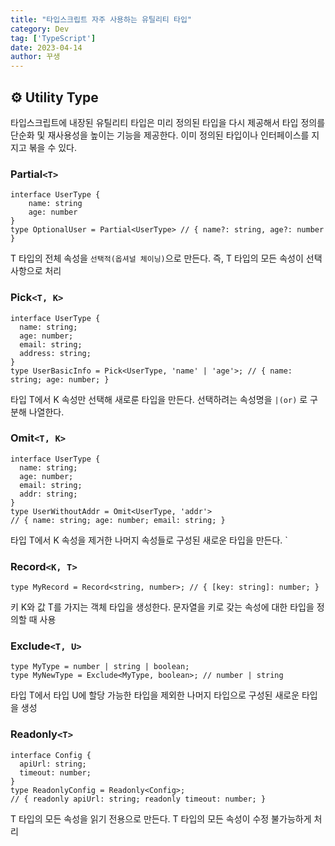 ```yaml
---
title: "타입스크립트 자주 사용하는 유틸리티 타입"
category: Dev
tag: ['TypeScript']
date: 2023-04-14
author: 꾸생
---
```


## ⚙️ Utility Type

타입스크립트에 내장된 유틸리티 타입은 미리 정의된 타입을 다시 제공해서 타입 정의를 단순화 및 재사용성을 높이는 기능을 제공한다. 이미 정의된 타입이나 인터페이스를 지지고 볶을 수 있다.

### Partial`<T>`

```tsx
interface UserType {
	name: string
	age: number
}
type OptionalUser = Partial<UserType> // { name?: string, age?: number }
```

T 타입의 전체 속성을 `선택적(옵셔널 체이닝)`으로 만든다. 즉, T 타입의 모든 속성이 선택 사항으로 처리

### Pick`<T, K>`

```tsx
interface UserType {
  name: string;
  age: number;
  email: string;
  address: string;
}
type UserBasicInfo = Pick<UserType, 'name' | 'age'>; // { name: string; age: number; }
```

타입 T에서 K 속성만 선택해 새로룬 타입을 만든다. 선택하려는 속성명을 `|(or)` 로 구분해 나열한다.

### Omit`<T, K>`

```tsx
interface UserType {
  name: string;
  age: number;
  email: string;
  addr: string;
}
type UserWithoutAddr = Omit<UserType, 'addr'>
// { name: string; age: number; email: string; }
```

타입 T에서 K 속성을 제거한 나머지 속성들로 구성된 새로운 타입을 만든다.
`
### Record`<K, T>`

```tsx
type MyRecord = Record<string, number>; // { [key: string]: number; }
```

키 K와 값 T를 가지는 객체 타입을 생성한다. 문자열을 키로 갖는 속성에 대한 타입을 정의할 때 사용

### Exclude`<T, U>`

```tsx
type MyType = number | string | boolean;
type MyNewType = Exclude<MyType, boolean>; // number | string
```

타입 T에서 타입 U에 할당 가능한 타입을 제외한 나머지 타입으로 구성된 새로운 타입을 생성

### Readonly`<T>`

```tsx
interface Config {
  apiUrl: string;
  timeout: number;
}
type ReadonlyConfig = Readonly<Config>;
// { readonly apiUrl: string; readonly timeout: number; }
```

T 타입의 모든 속성을 읽기 전용으로 만든다. T 타입의 모든 속성이 수정 불가능하게 처리

